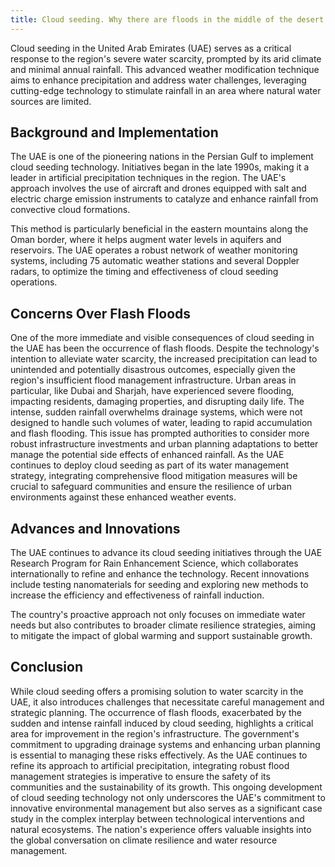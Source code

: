 ```yaml
---
title: Cloud seeding. Why there are floods in the middle of the desert
---
```


Cloud seeding in the United Arab Emirates (UAE) serves as a critical response to the region's severe water scarcity, prompted by its arid climate and minimal annual rainfall. This advanced weather modification technique aims to enhance precipitation and address water challenges, leveraging cutting-edge technology to stimulate rainfall in an area where natural water sources are limited.

<h2>Background and Implementation</h2>

The UAE is one of the pioneering nations in the Persian Gulf to implement cloud seeding technology. Initiatives began in the late 1990s, making it a leader in artificial precipitation techniques in the region. The UAE's approach involves the use of aircraft and drones equipped with salt and electric charge emission instruments to catalyze and enhance rainfall from convective cloud formations.

This method is particularly beneficial in the eastern mountains along the Oman border, where it helps augment water levels in aquifers and reservoirs. The UAE operates a robust network of weather monitoring systems, including 75 automatic weather stations and several Doppler radars, to optimize the timing and effectiveness of cloud seeding operations.

<h2>Concerns Over Flash Floods</h2>

One of the more immediate and visible consequences of cloud seeding in the UAE has been the occurrence of flash floods. Despite the technology's intention to alleviate water scarcity, the increased precipitation can lead to unintended and potentially disastrous outcomes, especially given the region's insufficient flood management infrastructure. Urban areas in particular, like Dubai and Sharjah, have experienced severe flooding, impacting residents, damaging properties, and disrupting daily life. The intense, sudden rainfall overwhelms drainage systems, which were not designed to handle such volumes of water, leading to rapid accumulation and flash flooding. This issue has prompted authorities to consider more robust infrastructure investments and urban planning adaptations to better manage the potential side effects of enhanced rainfall. As the UAE continues to deploy cloud seeding as part of its water management strategy, integrating comprehensive flood mitigation measures will be crucial to safeguard communities and ensure the resilience of urban environments against these enhanced weather events.

<h2>Advances and Innovations</h2>

The UAE continues to advance its cloud seeding initiatives through the UAE Research Program for Rain Enhancement Science, which collaborates internationally to refine and enhance the technology. Recent innovations include testing nanomaterials for seeding and exploring new methods to increase the efficiency and effectiveness of rainfall induction.

The country's proactive approach not only focuses on immediate water needs but also contributes to broader climate resilience strategies, aiming to mitigate the impact of global warming and support sustainable growth.

<h2>Conclusion</h2>

While cloud seeding offers a promising solution to water scarcity in the UAE, it also introduces challenges that necessitate careful management and strategic planning. The occurrence of flash floods, exacerbated by the sudden and intense rainfall induced by cloud seeding, highlights a critical area for improvement in the region's infrastructure. The government's commitment to upgrading drainage systems and enhancing urban planning is essential to managing these risks effectively. As the UAE continues to refine its approach to artificial precipitation, integrating robust flood management strategies is imperative to ensure the safety of its communities and the sustainability of its growth. This ongoing development of cloud seeding technology not only underscores the UAE's commitment to innovative environmental management but also serves as a significant case study in the complex interplay between technological interventions and natural ecosystems. The nation's experience offers valuable insights into the global conversation on climate resilience and water resource management.
